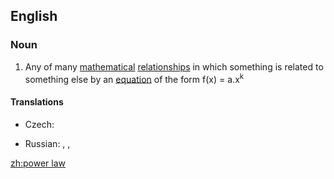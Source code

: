 ==English==

===Noun===
{{wikipedia}}
{{en-noun|sg=[[power]] [[law]]}}

#{{science}} Any of many [[mathematical]] [[relationship]]s in which something is related to something else by an [[equation]] of the form f(x) = a.x<sup>k</sup>

====Translations====
{{trans-top|mathematical relationship}}
* Czech: {{t-|cs|mocninný zákon|m}}
{{trans-mid}}
* Russian: {{t|ru|степенная зависимость|sc=Cyrl}}, {{t|ru|степенной закон|sc=Cyrl}}, {{qualifier|somewhat}} {{t|ru|степенная функция|tr=stepennaya funkciya}}
{{trans-bottom}}

[[zh:power law]]